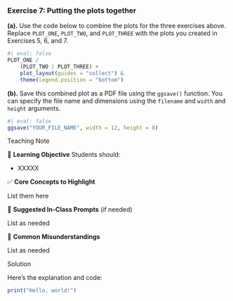<!-- question-type: inclass -->
### Exercise 7: Putting the plots together

**(a).** Use the code below to combine the plots for the three exercises above. Replace `PLOT_ONE`, `PLOT_TWO`, and `PLOT_THREE` with the plots you created in Exercises 5, 6, and 7.

```r
#| eval: false
PLOT_ONE /    
    (PLOT_TWO | PLOT_THREE) + 
    plot_layout(guides = "collect") & 
    theme(legend.position = "bottom")
```

**(b).** Save this combined plot as a PDF file using the `ggsave()` function. You can specify the file name and dimensions using the `filename` and `width` and `height` arguments.

```r
#| eval: false
ggsave("YOUR_FILE_NAME", width = 12, height = 8)
```

<!-- BEGIN PROFILE:r-teaching-guide -->
::: {.content-visible when-profile="r-teaching-guide"}

::: {.teaching-block}

::: {.teaching-block-header}
Teaching Note
:::

::: {.teaching-block-body}

🎯 **Learning Objective** 
Students should:

- XXXXX

✅   **Core Concepts to Highlight**

List them here


💬 **Suggested In-Class Prompts** (if needed)

List as needed

📌 **Common Misunderstandings**

List as needed

:::

:::

:::
<!-- END PROFILE:r-teaching-guide -->

<!-- BEGIN PROFILE:r-solutions -->
::: {.content-visible when-profile="r-solutions" when-profile="r-teaching-guide"}

::: {.solution-block}

::: {.solution-block-header}
Solution
:::

::: {.solution-block-body}

Here’s the explanation and code:

```r
print("Hello, world!")
```
:::

:::

:::
<!-- END PROFILE:r-solutions -->